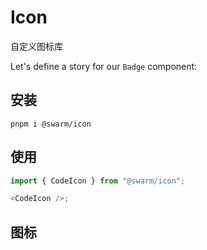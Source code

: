 
<Meta title="Icon" />

# Icon

自定义图标库

Let's define a story for our `Badge` component:

## 安装

`pnpm i @swarm/icon`

## 使用

```js
import { CodeIcon } from "@swarm/icon";

<CodeIcon />;
```

## 图标

<IconGallery>
  <IconItem name="<CodeIcon />">
    <WeChatIcon />
  </IconItem>
</IconGallery>
